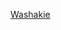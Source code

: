 {{US county navigation box
| county = 華謝基縣
| state = 懷俄明州
| template_name = 華謝基縣 (懷俄明州)
| listclass = hlist

| map_image = Map of Wyoming highlighting Washakie County.svg
| map_caption = 

| seat = 沃兰

| title1 = [[城市]]
| body1  = 
* [[沃兰 (怀俄明州)|沃兰]]

| title2 = [[城鎮]]
| body2  = 
* [[滕斯利普 (怀俄明州)|滕斯利普]]

| title3 = [[非建制地區]]
| body3  = 
* [[機場路 (懷俄明州)|機場路]]
* [[比格特雷爾斯 (懷俄明州)|比格特雷爾斯]]
* [[麥克納特 (懷俄明州)|麥克納特]]
* [[南弗拉特 (懷俄明州)|南弗拉特]]
* [[華謝基滕 (懷俄明州)|華謝基滕]]
* [[威斯特里弗 (懷俄明州)|威斯特里弗]]
* [[溫切斯特 (懷俄明州)|溫切斯特]]

}}<noinclude>
[[Category:懷俄明州縣份導航模板|Washakie]]
[[Category:華謝基縣| ]]
</noinclude>